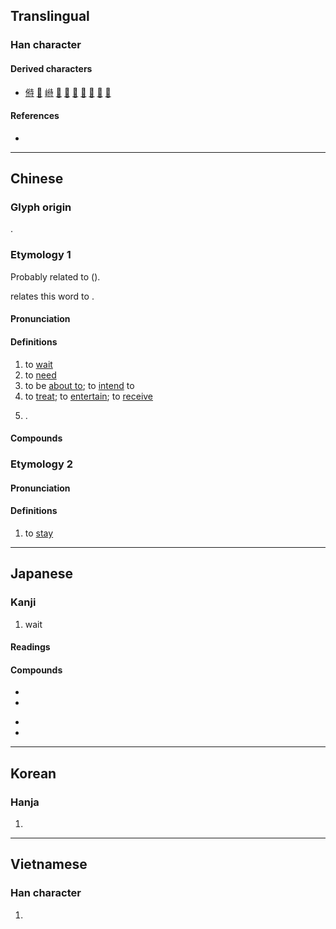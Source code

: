 {{character info}}
==Translingual==

===Han character===
{{Han char|rn=60|rad=彳|as=06|sn=9|four=24241|canj=HOGDI|ids=⿰彳寺}}

====Derived characters====
* [[偫]] [[𠸤]] [[崻]] [[𢱜]] [[𣹘]] [[𤋵]] [[𦞒]] [[𧛶]] [[𦃀]] [[𨃉]]

====References====
* {{Han ref|kx=0366.050|dkj=10085|dj=0686.110|hdz=20818.070|uh=5F85|ud=24453|bh=ABDD|bd=43997}}

----

==Chinese==

===Glyph origin===
{{Han etym}}
{{Han compound|彳|寺|ls=psc|c1=s|c2=p}}.

===Etymology 1===
{{zh-forms}}
Probably related to {{ltc-l|等|id=2|to wait}} ({{zh-ref|Wang, 1982}}).

{{zh-ref|Karlgren (1956)}} relates this word to {{och-l|侍|to serve; to wait upon}}.

{{etystub|zh}}

====Pronunciation====
{{zh-pron
|m=dài
|m-s=dai4
|c=doi6
|c-t=oi5
|g=tai5
|h=pfs=thai;gd=tai4
|j=dai3
|mb=duòi/dài
|mb_note=duòi - vernacular; dài - literary
|md=dâi
|mn=xm,zz,tw:tāi/qz:tǎi/xm,zz,jj,tw:thāi/qz:thǎi
|mn_note=tāi/tǎi - vernacular; thāi/thǎi - literary
|mn-t=tai6
|w=3de
|x=dai4
|mc=y
|oc=y
|cat=v,pn
}}

====Definitions====
{{zh-hanzi}}

# to [[wait]]
# to [[need]]
# to be [[about to]]; to [[intend]] to
# to [[treat]]; to [[entertain]]; to [[receive]]
# {{surname|zh|nodot=1}}.

====Compounds====
{{zh-der|待不見|待人接物|待機|另眼相待|席珍待聘|坐以待斃|待業|待人處世|久待|待慢|亟待|急不可待|倚馬可待|待人處事|待斃|交待|待質|延頸待刃|待媒|可待|刮目相待|可待因|寬待|另眼看待|慢待|含苞待放|厚待|待考|怕不待|安坐待斃|待賈|待詔|待見|待罪羔羊|待產室|待理不理|待機而動|待東|待期|待時而舉|待時而動|待時守分|待時|待旦|待承|待年|待客廳|待客|待字閨中|待字|待好|待報|待售|待古|待制|待到|待價藏珠|待價而沽|待人|待一會兒|企足而待|嗷嗷待哺|待遇|待命|優待月票|待查|優待|優待券|坐而待旦|屈己待人|待產|吐哺待賢|待中|急待|待剛來|以禮相待|守株待兔|善待|對待|恭己待人|不待|待機位置|守先待後|差別待遇|只待|優惠待遇|少待|坐而待斃|便待|偏待|卻待|待罪|不待蓍龜|以逸待勞|待不了|坐以待旦|待茶|待月西廂|不待要|嚴陣以待|包待制|待漏|待物|停待|以佚待勞|待伏|擔待|招待|敢待|推誠待物|相待如賓|枕戈待旦|拭目以待|折節待士|正待|欲待|決不待時|當待|拭目而待|整裝待發|懶待|相待|留待|用逸待勞|祗待|招待券|百端待舉|看待|相待而成|束手待斃|接待|接待員|款待|直待|指日可待|更待何時|百廢待舉|更待干罷|斂手待斃|有待|期待|枕戈待敵|時不我待|掃榻以待|招待所|特惠待遇|賓待|管待|虐待狂|蹺足而待|等待|翹足而待|須待|被虐待狂|虛左以待|計日而待|處世待人|虛位以待|韞櫝待價|韜晦待時|靜待|館待|迎風待月|紅絲待選|蓄勢待發|耽待|逸以待勞|迫不及待|虐待|蘊奇待價|虧待|苦待|藏器待時|自不待言|薄待|待陽|待避}}

===Etymology 2===
{{zh-forms|alt=呆}}
{{rfe|zh}}

====Pronunciation====
{{zh-pron
|m=dāi
|c=doi6,daai1
|c-t=oi5
|j=dai1
|mn-t=tai6
|cat=v
}}

====Definitions====
{{zh-hanzi}}

# to [[stay]]

{{zh-cat|Elementary}}

----

==Japanese==

===Kanji===
{{ja-kanji|grade=3|rs=彳06}}

# wait

====Readings====
{{ja-readings
|goon=だい
|kanon=たい
|kun=ま-つ
}}

====Compounds====
{{top3}}
* {{ja-r|待%機|たい%き}}
* {{ja-r|待%望|たい%ぼう}}
{{mid3}}
* {{ja-r|待%合%室|まち%あい%しつ}}
* {{ja-r|期%待|き%たい}}
{{bottom}}

----

==Korean==

===Hanja===
{{ko-hanja|기다리다|기다릴|대}}

# {{hanja form of|대|[[wait]]}}

----

==Vietnamese==

===Han character===
{{vi-readings|reading=đãi, đảy, đậy, đẩy, đẫy, đợi, rãi, dợi, đất, được|rs=彳06}}

# {{rfdef|vi|sort=彳06}}